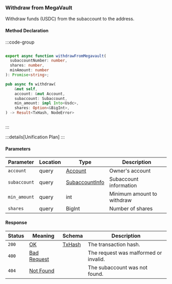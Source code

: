 ### Withdraw from MegaVault

Withdraw funds (USDC) from the subaccount to the address.

#### Method Declaration

:::code-group

```python [Python]

```

```typescript [TypeScript]
export async function withdrawFromMegavault(
  subaccountNumber: number,
  shares: number,
  minAmount: number
): Promise<string>;
```

```rust [Rust]
pub async fn withdraw(
    &mut self,
    account: &mut Account,
    subaccount: Subaccount,
    min_amount: impl Into<Usdc>,
    shares: Option<&BigInt>,
) -> Result<TxHash, NodeError>
```

```url [API]

```

:::

:::details[Unification Plan]
:::

#### Parameters

| Parameter    | Location | Type             | Description                |
| ------------ | -------- | ---------------- | -------------------------- |
| `account`    | query    | [Account]        | Owner's account            |
| `subaccount` | query    | [SubaccountInfo] | Subaccount information     |
| `min_amount` | query    | int              | Minimum amount to withdraw |
| `shares`     | query    | BigInt           | Number of shares           |

#### Response

| Status | Meaning       | Schema   | Description                           |
| ------ | ------------- | -------- | ------------------------------------- |
| `200`  | [OK]          | [TxHash] | The transaction hash.                 |
| `400`  | [Bad Request] |          | The request was malformed or invalid. |
| `404`  | [Not Found]   |          | The subaccount was not found.         |

[Account]: /types/account
[SubaccountInfo]: /types/subaccount_info
[TxHash]: /types/tx_hash
[Bad Request]: /types/bad-request
[Not Found]: /types/not-found
[OK]: /types/ok
